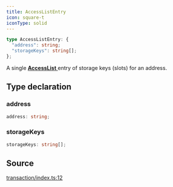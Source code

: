 ```yaml
---
title: AccessListEntry
icon: square-t
iconType: solid
---
```


```ts
type AccessListEntry: {
  "address": string;
  "storageKeys": string[];
};
```

A single [**AccessList** ](/sdk/content/type-aliases/AccessList) entry of storage keys (slots) for an address.

## Type declaration

### address

```ts
address: string;
```

### storageKeys

```ts
storageKeys: string[];
```

## Source

[transaction/index.ts:12](https://github.com/dominant-strategies/quais.js/blob/efab3247fa7ea8c0c680c58d030bd569a590a580/src/transaction/index.ts#L12)
